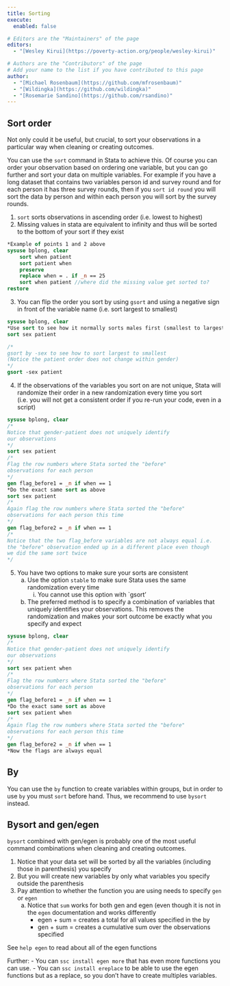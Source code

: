 ```yaml
---
title: Sorting
execute: 
  enabled: false

# Editors are the "Maintainers" of the page
editors:
  - "[Wesley Kirui](https://poverty-action.org/people/wesley-kirui)"

# Authors are the "Contributors" of the page
# Add your name to the list if you have contributed to this page
author:
  - "[Michael Rosenbaum](https://github.com/mfrosenbaum)"
  - "[Wildingka](https://github.com/wildingka)"
  - "[Rosemarie Sandino](https://github.com/rsandino)"
---
```

 
## Sort order

Not only could it be useful, but crucial, to sort your observations in a particular way when cleaning or creating outcomes. 

You can use the `sort` command in Stata to achieve this. Of course you can order your observation based on ordering one variable, but you can go further and sort your data on multiple variables. For example if you have a long dataset that contains two variables person id and survey round and for each person it has three survey rounds, then if you `sort id round` you will sort the data by person and within each person you will sort by the survey rounds. 

1. `sort` sorts observations in ascending order (i.e. lowest to highest)
2. Missing values in stata are equivalent to infinity and thus will be sorted to the bottom of your sort if they exist
		
```stata
*Example of points 1 and 2 above
sysuse bplong, clear 
	sort when patient
	sort patient when
	preserve
	replace when = . if _n == 25
	sort when patient //where did the missing value get sorted to?
restore 
```			
3. You can flip the order you sort by using `gsort` and using a negative sign in front of the variable name (i.e. sort largest to smallest)

```stata
sysuse bplong, clear 
*Use sort to see how it normally sorts males first (smallest to largest)
sort sex patient

/* 
gsort by -sex to see how to sort largest to smallest 
(Notice the patient order does not change within gender)
*/
gsort -sex patient 	
```
		
4. If the observations of the variables you sort on are not unique, Stata will randomize their order in a new randomization every time you sort (i.e. you will not get a consistent order if you re-run your code, even in a script)	

```stata
sysuse bplong, clear 
/* 
Notice that gender-patient does not uniquely identify 
our observations 
*/
sort sex patient
/* 
Flag the row numbers where Stata sorted the "before" 
observations for each person 
*/
gen flag_before1 = _n if when == 1
*Do the exact same sort as above 
sort sex patient
/*
Again flag the row numbers where Stata sorted the "before" 
observations for each person this time
*/
gen flag_before2 = _n if when == 1
/* 
Notice that the two flag_before variables are not always equal i.e. 
the "before" observation ended up in a different place even though 
we did the same sort twice 
*/
```		
5. You have two options to make sure your sorts are consistent 
	a. Use the option `stable` to make sure Stata uses the same randomization every time 
		i. You cannot use this option with `gsort'
	b. The preferred method is to specify a combination of variables that uniquely identifies your observations. This removes the randomization and makes your sort outcome be exactly what you specify and expect	

```stata
sysuse bplong, clear 
/* 
Notice that gender-patient does not uniquely identify 
our observations 
*/
sort sex patient when
/* 
Flag the row numbers where Stata sorted the "before" 
observations for each person 
*/
gen flag_before1 = _n if when == 1
*Do the exact same sort as above 
sort sex patient when
/*
Again flag the row numbers where Stata sorted the "before" 
observations for each person this time 
*/
gen flag_before2 = _n if when == 1
*Now the flags are always equal
```

## By 

You can use the `by` function to create variables within groups, but in order to use `by` you must `sort` before hand. Thus, we recommend to use `bysort` instead. 

## Bysort and gen/egen

`bysort` combined with gen/egen is probably one of the most useful command combinations when cleaning and creating outcomes. 

1. Notice that your data set will be sorted by all the variables (including those in parenthesis) you specify
2. But you will create new variables by only what variables you specify outside the parenthesis 
3. Pay attention to whether the function you are using needs to specify `gen` or `egen`
	a. Notice that `sum` works for both gen and egen (even though it is not in the `egen` documentation and works differently
		- egen + sum = creates a total for all values specified in the by 
		- gen + sum = creates a cumulative sum over the observations specified

See `help egen` to read about all of the egen functions

Further: 
- You can `ssc install egen more` that has even more functions you can use. 
- You can `ssc install ereplace` to be able to use the egen functions but as a replace, so you don't have to create multiples variables.
